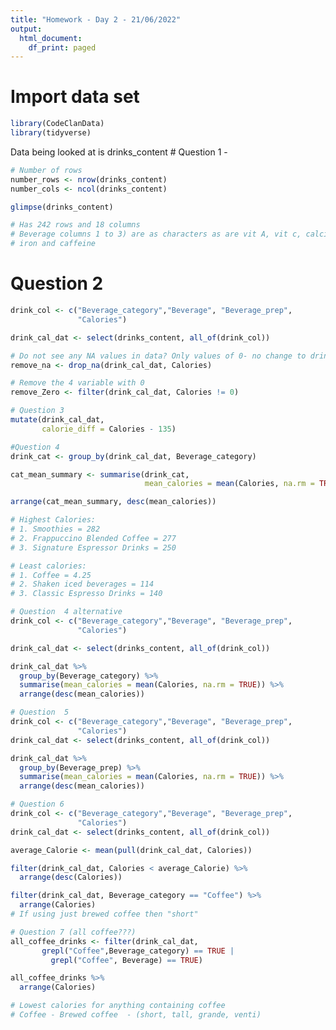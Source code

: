 ```yaml
---
title: "Homework - Day 2 - 21/06/2022"
output:
  html_document:
    df_print: paged
---
```


# Import data set
```r
library(CodeClanData)
library(tidyverse)
```

Data being looked at is drinks_content
# Question 1 - 
```r
# Number of rows
number_rows <- nrow(drinks_content)
number_cols <- ncol(drinks_content)

glimpse(drinks_content)

# Has 242 rows and 18 columns
# Beverage columns 1 to 3) are as characters as are vit A, vit c, calcium
# iron and caffeine
```

# Question 2

```r
drink_col <- c("Beverage_category","Beverage", "Beverage_prep",
               "Calories")

drink_cal_dat <- select(drinks_content, all_of(drink_col))

# Do not see any NA values in data? Only values of 0- no change to drink_cal_dat
remove_na <- drop_na(drink_cal_dat, Calories)

# Remove the 4 variable with 0
remove_Zero <- filter(drink_cal_dat, Calories != 0)

# Question 3
mutate(drink_cal_dat,
       calorie_diff = Calories - 135)

```


```r
#Question 4
drink_cat <- group_by(drink_cal_dat, Beverage_category)

cat_mean_summary <- summarise(drink_cat,
                              mean_calories = mean(Calories, na.rm = TRUE))

arrange(cat_mean_summary, desc(mean_calories))

# Highest Calories:
# 1. Smoothies = 282
# 2. Frappuccino Blended Coffee = 277
# 3. Signature Espressor Drinks = 250

# Least calories:
# 1. Coffee = 4.25
# 2. Shaken iced beverages = 114
# 3. Classic Espresso Drinks = 140
```


```r
# Question  4 alternative
drink_col <- c("Beverage_category","Beverage", "Beverage_prep",
               "Calories")

drink_cal_dat <- select(drinks_content, all_of(drink_col))

drink_cal_dat %>%
  group_by(Beverage_category) %>% 
  summarise(mean_calories = mean(Calories, na.rm = TRUE)) %>% 
  arrange(desc(mean_calories))

```
```r
# Question  5
drink_col <- c("Beverage_category","Beverage", "Beverage_prep",
               "Calories")
drink_cal_dat <- select(drinks_content, all_of(drink_col))

drink_cal_dat %>%
  group_by(Beverage_prep) %>% 
  summarise(mean_calories = mean(Calories, na.rm = TRUE)) %>% 
  arrange(desc(mean_calories))

```


```r
# Question 6
drink_col <- c("Beverage_category","Beverage", "Beverage_prep",
               "Calories")
drink_cal_dat <- select(drinks_content, all_of(drink_col))

average_Calorie <- mean(pull(drink_cal_dat, Calories))

filter(drink_cal_dat, Calories < average_Calorie) %>% 
  arrange(desc(Calories))
```


```r
filter(drink_cal_dat, Beverage_category == "Coffee") %>% 
  arrange(Calories)
# If using just brewed coffee then "short"
```



```r
# Question 7 (all coffee???)
all_coffee_drinks <- filter(drink_cal_dat,
       grepl("Coffee",Beverage_category) == TRUE |
         grepl("Coffee", Beverage) == TRUE)

all_coffee_drinks %>% 
  arrange(Calories)

# Lowest calories for anything containing coffee
# Coffee - Brewed coffee  - (short, tall, grande, venti)

```













